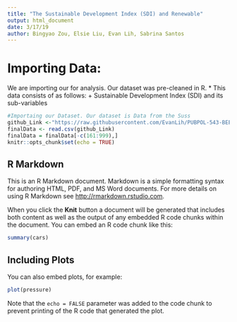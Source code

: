```yaml
---
title: "The Sustainable Development Index (SDI) and Renewable"
output: html_document
date: 3/17/19
author: Bingyao Zou, Elsie Liu, Evan Lih, Sabrina Santos
---
```


# Importing Data:
We are importing our for analysis. Our dataset was pre-cleaned in R. 
* This data consists of as follows: 
  + Sustainable Development Index (SDI) and its sub-variables


```r


#Importaing our Dataset. Our dataset is Data from the Suss
github_Link <-"https://raw.githubusercontent.com/EvanLih/PUBPOL-543-BEES-Project/master/Final_Data.csv"
finalData <- read.csv(github_Link)
finalData = finalData[-c(161:999),]
knitr::opts_chunk$set(echo = TRUE)
```

## R Markdown

This is an R Markdown document. Markdown is a simple formatting syntax for authoring HTML, PDF, and MS Word documents. For more details on using R Markdown see <http://rmarkdown.rstudio.com>.

When you click the **Knit** button a document will be generated that includes both content as well as the output of any embedded R code chunks within the document. You can embed an R code chunk like this:

```r
summary(cars)
```

## Including Plots

You can also embed plots, for example:

```r
plot(pressure)
```

Note that the `echo = FALSE` parameter was added to the code chunk to prevent printing of the R code that generated the plot.
